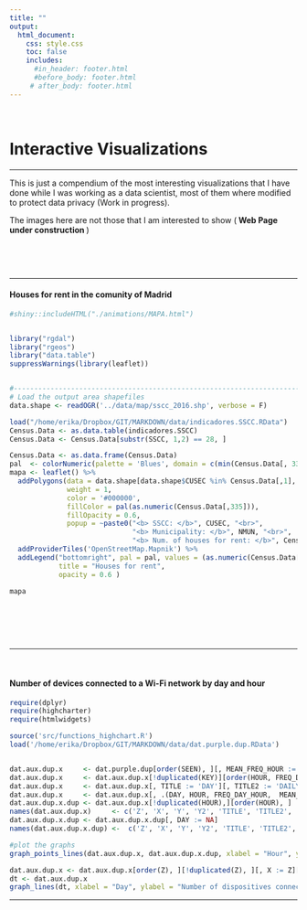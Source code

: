 ```yaml
---
title: ""
output: 
  html_document:
    css: style.css
    toc: false
    includes:
      #in_header: footer.html
      #before_body: footer.html
     # after_body: footer.html
---
```


&nbsp;
&nbsp;
<left> <h1> <strong> Interactive Visualizations </strong></h1> </left>

---

This is just a compendium of the most interesting visualizations that I have done while I was working as a data scientist, most of them where modified to protect data privacy (Work in progress).

The images here are not those that I am interested to show (<strong> Web Page under construction </strong>)

&nbsp;
&nbsp;

&nbsp;
&nbsp;


---

<left> <h4> <strong> Houses for rent in the comunity of  Madrid </strong></h4> </left>

```r


#shiny::includeHTML("./animations/MAPA.html")


library("rgdal")
library("rgeos")
library("data.table")
suppressWarnings(library(leaflet))


#------------------------------------------------------------------------------------
# Load the output area shapefiles
data.shape <- readOGR('../data/map/sscc_2016.shp', verbose = F)

load("/home/erika/Dropbox/GIT/MARKDOWN/data/indicadores.SSCC.RData")
Census.Data <- as.data.table(indicadores.SSCC)
Census.Data <- Census.Data[substr(SSCC, 1,2) == 28, ]

Census.Data <- as.data.frame(Census.Data)
pal  <- colorNumeric(palette = 'Blues', domain = c(min(Census.Data[, 335]), max(Census.Data[, 335])))
mapa <- leaflet() %>%
  addPolygons(data = data.shape[data.shape$CUSEC %in% Census.Data[,1], ],
              weight = 1,
              color = '#000000',
              fillColor = pal(as.numeric(Census.Data[,335])),
              fillOpacity = 0.6,
              popup = ~paste0("<b> SSCC: </b>", CUSEC, "<br>",
                              "<b> Municipality: </b>", NMUN, "<br>",
                              "<b> Num. of houses for rent: </b>", Census.Data[, 335], "<br>")) %>%
  addProviderTiles('OpenStreetMap.Mapnik') %>%
  addLegend("bottomright", pal = pal, values = (as.numeric(Census.Data[,335])),
            title = "Houses for rent",
            opacity = 0.6 )

mapa

``` 
   
  

\
\

&nbsp;

--- 

&nbsp;

<left> <h4> <strong> Number of devices connected to a Wi-Fi network by day and hour </strong></h4> </left>



```r
require(dplyr)
require(highcharter)
require(htmlwidgets)

source('src/functions_highchart.R')
load('/home/erika/Dropbox/GIT/MARKDOWN/data/dat.purple.dup.RData')


dat.aux.dup.x     <- dat.purple.dup[order(SEEN), ][, MEAN_FREQ_HOUR := round(mean(FREQ_DAY_HOUR),2), by = HOUR][, .(DAY, HOUR, FREQ_DAY_HOUR, MEAN_FREQ_HOUR, MONTH, YEAR)][, KEY := paste0(DAY, '-', HOUR)]
dat.aux.dup.x     <- dat.aux.dup.x[!duplicated(KEY)][order(HOUR, FREQ_DAY_HOUR), ]
dat.aux.dup.x     <- dat.aux.dup.x[, TITLE := 'DAY'][, TITLE2 := 'DAILY MEAN'] 
dat.aux.dup.x     <- dat.aux.dup.x[, .(DAY, HOUR, FREQ_DAY_HOUR,  MEAN_FREQ_HOUR, TITLE, TITLE2, MONTH, YEAR)] 
dat.aux.dup.x.dup <- dat.aux.dup.x[!duplicated(HOUR),][order(HOUR), ]
names(dat.aux.dup.x)     <- c('Z', 'X', 'Y', 'Y2', 'TITLE', 'TITLE2', 'W', 'H')
dat.aux.dup.x.dup <- dat.aux.dup.x.dup[, DAY := NA]
names(dat.aux.dup.x.dup) <-  c('Z', 'X', 'Y', 'Y2', 'TITLE', 'TITLE2', 'W', 'H')

#plot the graphs
graph_points_lines(dat.aux.dup.x, dat.aux.dup.x.dup, xlabel = "Hour", ylabel = "Number of dispositives connected", ylegend ='Frequency')

dat.aux.dup.x <- dat.aux.dup.x[order(Z), ][!duplicated(Z), ][, X := Z][, Z := NULL]
dt <- dat.aux.dup.x
graph_lines(dt, xlabel = "Day", ylabel = "Number of dispositives connected", ylegend ='Frequency', zlegend ='Day')

 ``` 


---

   
   

